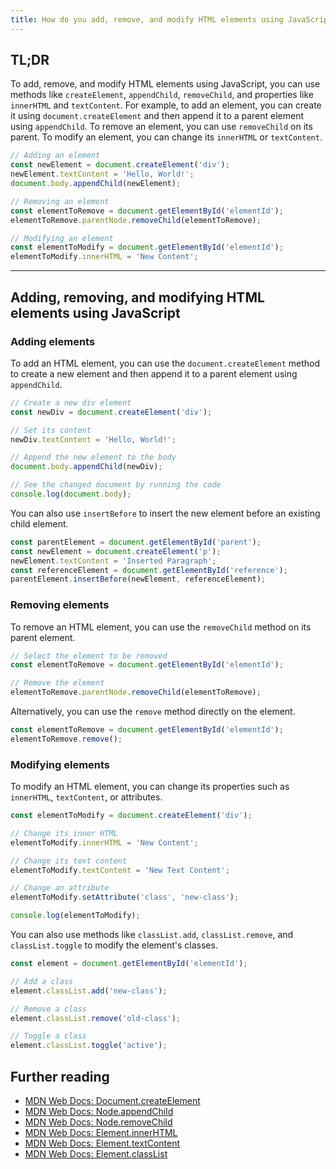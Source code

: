 ```yaml
---
title: How do you add, remove, and modify HTML elements using JavaScript?
---
```


## TL;DR

To add, remove, and modify HTML elements using JavaScript, you can use methods like `createElement`, `appendChild`, `removeChild`, and properties like `innerHTML` and `textContent`. For example, to add an element, you can create it using `document.createElement` and then append it to a parent element using `appendChild`. To remove an element, you can use `removeChild` on its parent. To modify an element, you can change its `innerHTML` or `textContent`.

```js
// Adding an element
const newElement = document.createElement('div');
newElement.textContent = 'Hello, World!';
document.body.appendChild(newElement);

// Removing an element
const elementToRemove = document.getElementById('elementId');
elementToRemove.parentNode.removeChild(elementToRemove);

// Modifying an element
const elementToModify = document.getElementById('elementId');
elementToModify.innerHTML = 'New Content';
```

---

## Adding, removing, and modifying HTML elements using JavaScript

### Adding elements

To add an HTML element, you can use the `document.createElement` method to create a new element and then append it to a parent element using `appendChild`.

```js live
// Create a new div element
const newDiv = document.createElement('div');

// Set its content
newDiv.textContent = 'Hello, World!';

// Append the new element to the body
document.body.appendChild(newDiv);

// See the changed document by running the code
console.log(document.body);
```

You can also use `insertBefore` to insert the new element before an existing child element.

```js
const parentElement = document.getElementById('parent');
const newElement = document.createElement('p');
newElement.textContent = 'Inserted Paragraph';
const referenceElement = document.getElementById('reference');
parentElement.insertBefore(newElement, referenceElement);
```

### Removing elements

To remove an HTML element, you can use the `removeChild` method on its parent element.

```js
// Select the element to be removed
const elementToRemove = document.getElementById('elementId');

// Remove the element
elementToRemove.parentNode.removeChild(elementToRemove);
```

Alternatively, you can use the `remove` method directly on the element.

```js
const elementToRemove = document.getElementById('elementId');
elementToRemove.remove();
```

### Modifying elements

To modify an HTML element, you can change its properties such as `innerHTML`, `textContent`, or attributes.

```js live
const elementToModify = document.createElement('div');

// Change its inner HTML
elementToModify.innerHTML = 'New Content';

// Change its text content
elementToModify.textContent = 'New Text Content';

// Change an attribute
elementToModify.setAttribute('class', 'new-class');

console.log(elementToModify);
```

You can also use methods like `classList.add`, `classList.remove`, and `classList.toggle` to modify the element's classes.

```js
const element = document.getElementById('elementId');

// Add a class
element.classList.add('new-class');

// Remove a class
element.classList.remove('old-class');

// Toggle a class
element.classList.toggle('active');
```

## Further reading

- [MDN Web Docs: Document.createElement](https://developer.mozilla.org/en-US/docs/Web/API/Document/createElement)
- [MDN Web Docs: Node.appendChild](https://developer.mozilla.org/en-US/docs/Web/API/Node/appendChild)
- [MDN Web Docs: Node.removeChild](https://developer.mozilla.org/en-US/docs/Web/API/Node/removeChild)
- [MDN Web Docs: Element.innerHTML](https://developer.mozilla.org/en-US/docs/Web/API/Element/innerHTML)
- [MDN Web Docs: Element.textContent](https://developer.mozilla.org/en-US/docs/Web/API/Node/textContent)
- [MDN Web Docs: Element.classList](https://developer.mozilla.org/en-US/docs/Web/API/Element/classList)

